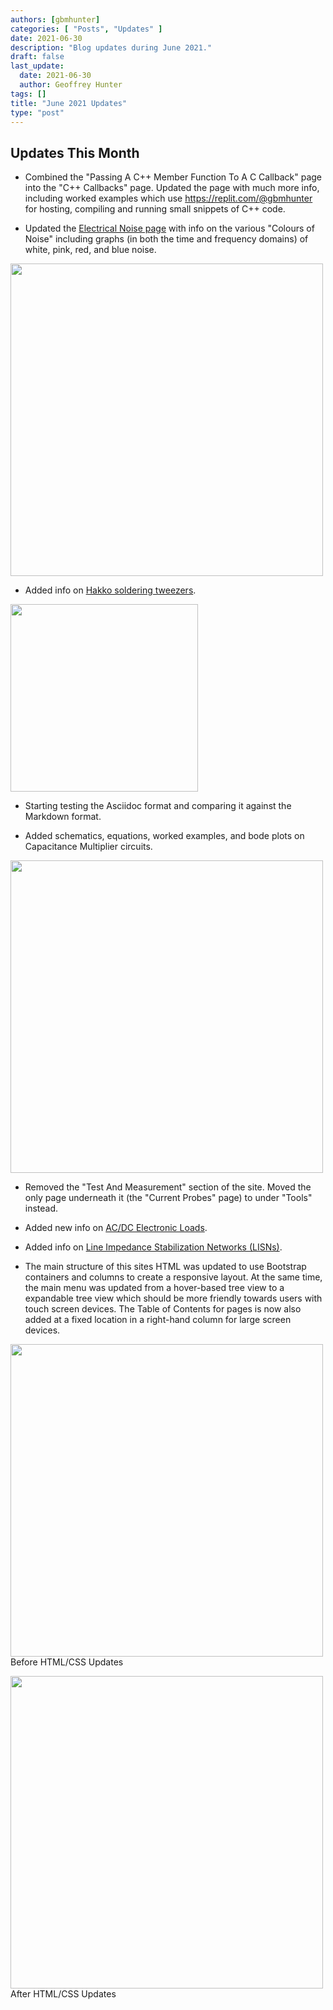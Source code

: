 ```yaml
---
authors: [gbmhunter]
categories: [ "Posts", "Updates" ]
date: 2021-06-30
description: "Blog updates during June 2021."
draft: false
last_update:
  date: 2021-06-30
  author: Geoffrey Hunter
tags: []
title: "June 2021 Updates"
type: "post"
---
```



## Updates This Month

* Combined the "Passing A C++ Member Function To A C Callback" page into the "C++ Callbacks" page. Updated the page with much more info, including worked examples which use https://replit.com/@gbmhunter for hosting, compiling and running small snippets of C++ code.

* Updated the [Electrical Noise page](/electronics/circuit-design/electrical-noise/) with info on the various "Colours of Noise" including graphs (in both the time and frequency domains) of white, pink, red, and blue noise.


<Image src={pink_noise_screenshot} width="500px"></Image>

* Added info on [Hakko soldering tweezers](/electronics/tools/#soldering-irons-and-stations).


<Image src={hakko_screenshot} width="300px"></Image>

* Starting testing the Asciidoc format and comparing it against the Markdown format.

* Added schematics, equations, worked examples, and bode plots on Capacitance Multiplier circuits.


<Image src={capacitance_multiplier_screenshot} width="500px"></Image>

* Removed the "Test And Measurement" section of the site. Moved the only page underneath it (the "Current Probes" page) to under "Tools" instead.

* Added new info on [AC/DC Electronic Loads](/electronics/tools/#acdc-electronics-loads).

* Added info on [Line Impedance Stabilization Networks (LISNs)](/electronics/tools/#lisns).

* The main structure of this sites HTML was updated to use Bootstrap containers and columns to create a responsive layout. At the same time, the main menu was updated from a hover-based tree view to a expandable tree view which should be more friendly towards users with touch screen devices. The Table of Contents for pages is now also added at a fixed location in a right-hand column for large screen devices.

<div style={{ display: 'flex' }}>

<Image src={website_before} width="500px">Before HTML/CSS Updates</Image>

<Image src={website_after} width="500px">After HTML/CSS Updates</Image>
</div>
